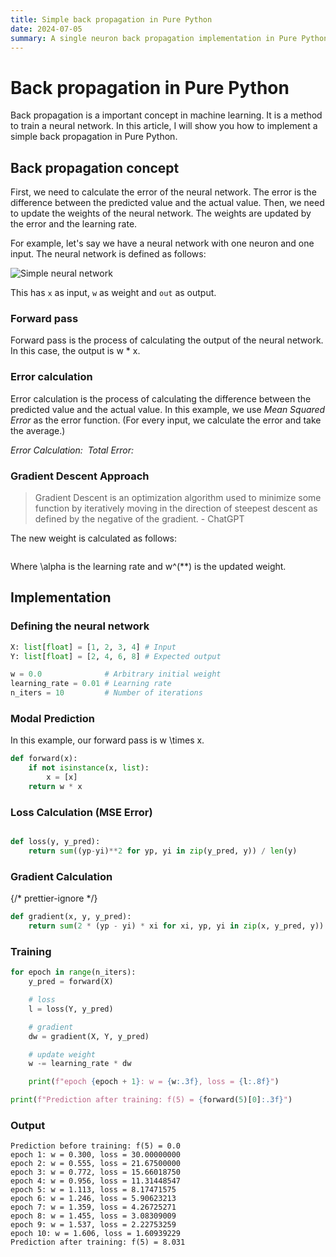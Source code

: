 ```yaml
---
title: Simple back propagation in Pure Python
date: 2024-07-05
summary: A single neuron back propagation implementation in Pure Python.
---
```


# Back propagation in Pure Python

Back propagation is a important concept in machine learning.
It is a method to train a neural network.
In this article, I will show you how to implement a simple back propagation in Pure Python.

## Back propagation concept

First, we need to calculate the error of the neural network. The error is the difference between the predicted value and the actual value.
Then, we need to update the weights of the neural network. The weights are updated by the error and the learning rate.

For example, let's say we have a neural network with one neuron and one input. The neural network is defined as follows:

<Image
  src="/images/simple-back-propagation/simple-nn.png"
  alt="Simple neural network"
  height={300}
/>

This has `x` as input, `w` as weight and `out` as output.

### Forward pass

Forward pass is the process of calculating the output of the neural network.
In this case, the output is <Inline>w \* x</Inline>.

### Error calculation

Error calculation is the process of calculating the difference between the predicted value and the actual value.
In this example, we use _Mean Squared Error_ as the error function. (For every input, we calculate the error and take the average.)

_Error Calculation:_ <Math>err = (1/N)(out - y)^2</Math>
_Total Error:_ <Math>err = \sum_i^N (1/N)(out_i - y_i)^2</Math>

### Gradient Descent Approach

> Gradient Descent is an optimization algorithm used to minimize some function by iteratively moving in the direction of steepest descent
> as defined by the negative of the gradient. - ChatGPT

The new weight is calculated as follows:

<Math>(w^(**)) = w - \alpha \times (\partial err) // (\partial w)</Math>

Where <Inline>\alpha</Inline> is the learning rate and <Inline>w^(\*\*)</Inline> is
the updated weight.

## Implementation

### Defining the neural network

```python
X: list[float] = [1, 2, 3, 4] # Input
Y: list[float] = [2, 4, 6, 8] # Expected output

w = 0.0              # Arbitrary initial weight
learning_rate = 0.01 # Learning rate
n_iters = 10         # Number of iterations
```

### Modal Prediction

In this example, our forward pass is <Inline>w \times x</Inline>.

```python
def forward(x):
    if not isinstance(x, list):
        x = [x]
    return w * x
```

### Loss Calculation (MSE Error)

<Math>\text(LOSS) = (1/N) sum_i^(N) (yp_i - y_i)^2</Math>

```python
def loss(y, y_pred):
    return sum((yp-yi)**2 for yp, yi in zip(y_pred, y)) / len(y)
```

### Gradient Calculation

{/* prettier-ignore */}
<Math>(partial err) // (partial w) = partial ((wx-y)^2 / N) // partial w = (2 x (wx - y)) / N = (2 x (yp - y)) / N</Math>

```python
def gradient(x, y, y_pred):
    return sum(2 * (yp - yi) * xi for xi, yp, yi in zip(x, y_pred, y)) / len(y)
```

### Training

```python
for epoch in range(n_iters):
    y_pred = forward(X)

    # loss
    l = loss(Y, y_pred)

    # gradient
    dw = gradient(X, Y, y_pred)

    # update weight
    w -= learning_rate * dw

    print(f"epoch {epoch + 1}: w = {w:.3f}, loss = {l:.8f}")

print(f"Prediction after training: f(5) = {forward(5)[0]:.3f}")
```

### Output

```text
Prediction before training: f(5) = 0.0
epoch 1: w = 0.300, loss = 30.00000000
epoch 2: w = 0.555, loss = 21.67500000
epoch 3: w = 0.772, loss = 15.66018750
epoch 4: w = 0.956, loss = 11.31448547
epoch 5: w = 1.113, loss = 8.17471575
epoch 6: w = 1.246, loss = 5.90623213
epoch 7: w = 1.359, loss = 4.26725271
epoch 8: w = 1.455, loss = 3.08309009
epoch 9: w = 1.537, loss = 2.22753259
epoch 10: w = 1.606, loss = 1.60939229
Prediction after training: f(5) = 8.031
```
